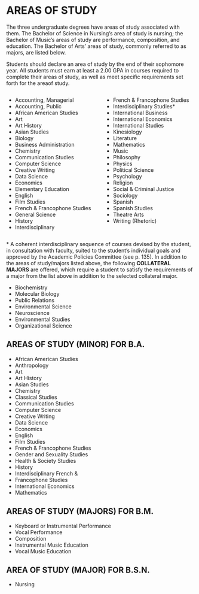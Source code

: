 # AREAS OF STUDY {#sec-areas-of-study}

The three undergraduate degrees have areas of study associated with them. The Bachelor of Science in Nursing’s area of study is nursing; the Bachelor of Music’s areas of study are performance, composition, and education. The Bachelor of Arts’ areas of study, commonly referred to as majors, are listed below.

Students should declare an area of study by the end of their sophomore year. All students must earn at least a 2.00 GPA in courses required to complete their areas of study, as well as meet specific requirements set forth for the areaof study.

:::::::::::::: {.columns}
::: {.column width="50%"}
- Accounting, Managerial
- Accounting, Public
- African American Studies
- Art
- Art History
- Asian Studies
- Biology
- Business Administration
- Chemistry
- Communication Studies
- Computer Science
- Creative Writing
- Data Science
- Economics
- Elementary Education
- English
- Film Studies
- French & Francophone Studies
- General Science
- History
- Interdisciplinary
:::
::: {.column width="50%"}
- French & Francophone Studies
- Interdisciplinary Studies*
- International Business
- International Economics
- International Studies
- Kinesiology
- Literature
- Mathematics
- Music
- Philosophy
- Physics
- Political Science
- Psychology
- Religion
- Social & Criminal Justice
- Sociology
- Spanish
- Spanish Studies
- Theatre Arts
- Writing (Rhetoric)
:::

::::::::::::::

 




\* A coherent interdisciplinary sequence of courses devised by the student, in consultation with faculty, suited to the student’s individual goals and approved by the Academic Policies Committee (see p. 135).
In addition to the areas of study/majors listed above, the following **COLLATERAL MAJORS** are offered, which require a student to satisfy the requirements of a major from the list above in addition to the selected collateral major.

- Biochemistry
- Molecular Biology
- Public Relations
- Environmental Science
- Neuroscience
- Environmental Studies
- Organizational Science

## AREAS OF STUDY (MINOR) FOR B.A.
- African American Studies
- Anthropology
- Art
- Art History
- Asian Studies
- Chemistry
- Classical Studies
- Communication Studies
- Computer Science
- Creative Writing
- Data Science
- Economics
- English
- Film Studies
- French & Francophone Studies
- Gender and Sexuality Studies
- Health & Society Studies
- History
- Interdisciplinary French &
- Francophone Studies
- International Economics
- Mathematics


## AREAS OF STUDY (MAJORS) FOR B.M.
- Keyboard or Instrumental Performance
- Vocal Performance
- Composition
- Instrumental Music Education
- Vocal Music Education

## AREA OF STUDY (MAJOR) FOR B.S.N.
- Nursing
